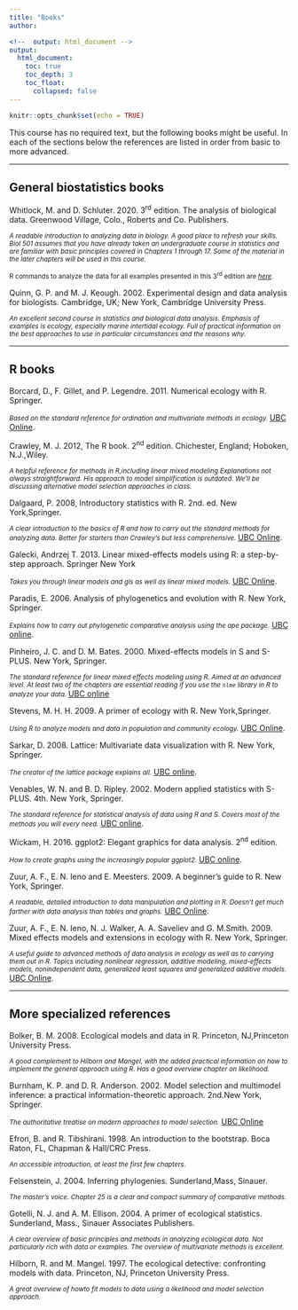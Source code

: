 ```yaml
---
title: "Books"
author:

<!--  output: html_document -->
output:
  html_document:
    toc: true
    toc_depth: 3
    toc_float: 
      collapsed: false
---
```


```r
knitr::opts_chunk$set(echo = TRUE)
```

This course has no required text, but the following books might be useful. In each of the sections below the references are listed in order from basic to more advanced.

***

## General biostatistics books
Whitlock, M. and D. Schluter. 2020. 3<sup>rd</sup> edition. The analysis of biological data. Greenwood Village, Colo., Roberts and Co. Publishers.

<small> <i>A readable introduction to analyzing data in biology. A good place to refresh your skills. Biol 501 assumes that you have already taken an undergraduate course in statistics and are familiar with basic principles covered in Chapters 1 through 17. Some of the material in the later chapters will be used in this course.</i></small>

<small> R commands to analyze the data for all examples presented in this 3<sup>rd</sup> edition are <a href="https://whitlockschluter3e.zoology.ubc.ca/RExamples/index.html"><i>here</i></a>.</small>

Quinn, G. P. and M. J. Keough. 2002. Experimental design and data analysis for biologists. Cambridge, UK; New York, Cambridge University Press.

<small><i>An excellent second course in statistics and biological data analysis. Emphasis of examples is ecology, especially marine intertidal ecology. Full of practical information on the best approaches to use in particular circumstances and the reasons why</i>.
</small>

<!--
Grafen, A. and R. Hails. 2002. Modern statistics for the life sciences. Oxford; New York, Oxford University Press.
<small style="font-style: italic;">An introduction to the general linear model approach to analyzing data. Emphasis is on concepts and intuition rather than mathematics. Heavy on hypothesis testing and light on estimation and confidence intervals.</small>
-->

***

## R books
Borcard, D., F. Gillet, and P. Legendre. 2011. Numerical ecology with R. Springer.

<small style="font-style: italic;">Based on the standard reference for ordination and multivariate methods in ecology. </small>
<a href="http://link.springer.com/book/10.1007/978-1-4419-7976-6">UBC Online</a>.

Crawley, M. J. 2012, The R book. 2<sup>nd</sup> edition. Chichester, England; Hoboken, N.J.,Wiley.

<small style="font-style: italic;">A helpful reference for methods in R,including linear mixed modeling.Explanations not always straightforward. His approach to model simplification is outdated. We'll be discussing alternative model selection approaches in class. </small>

Dalgaard, P. 2008, Introductory statistics with R. 2nd. ed. New York,Springer.

<small style="font-style: italic;">A clear introduction to the basics of R and how to carry out the standard methods for analyzing data. Better for starters than Crawley's but less comprehensive. </small>
<a href="http://www.springerlink.com/content/m17578/?p=7d2e08290b9040d2aba7922801f46d9a&pi=0">UBC Online</a>.

Galecki, Andrzej T. 2013. Linear mixed-effects models using R: a step-by-step approach. Springer New York

<small><span style="font-style: italic;">Takes you through linear models and gls as well as linear mixed models.</span></small>
<a href="https://link.springer.com/book/10.1007%2F978-1-4614-3900-4">UBC Online</a>.

Paradis, E. 2006. Analysis of phylogenetics and evolution with R. New York, Springer.

<small><span style="font-style: italic;">Explains how to carry out phylogenetic comparative analysis using the ape package.</span></small>
<a href="http://www.springerlink.com/content/x20480/?p=71b9a536801a44cbb1e77ffdf5dcd1e9&pi=1">UBC online</a>.

Pinheiro, J. C. and D. M. Bates. 2000. Mixed-effects models in S and S-PLUS. New York, Springer.

<small style="font-style: italic;">The standard reference for linear mixed effects modeling using R. Aimed at an advanced level. At least two of the chapters are essential reading if you use the <code>nlme</code> library in R to analyze your data. </small>
<a href="http://www.springerlink.com/content/n00145/">UBC online</a>

Stevens, M. H. H. 2009. A primer of ecology with R. New York,Springer.

<small style="font-style: italic;">Using R to analyze models and data in population and community ecology.</small>
<a href="http://www.springerlink.com/content/l48073/?p=46d1578c93c54d4b9384b69f2a6d193b&pi=16">UBC Online</a>.

Sarkar, D. 2008. Lattice: Multivariate data visualization with R. New York, Springer.

<small style="font-style: italic;">The creator of the lattice package explains all.</small>
<a href="http://www.springerlink.com/content/kr8v78/?p=71b9a536801a44cbb1e77ffdf5dcd1e9&pi=7"> UBC online</a>.

Venables, W. N. and B. D. Ripley. 2002. Modern applied statistics with S-PLUS. 4th. New York, Springer.

<small style="font-style: italic;">The standard reference for statistical analysis of data using R and S. Covers most of the methods you will every need.</small>
<a href="http://www.springer.com.ezproxy.library.ubc.ca/us/book/9780387954578"> UBC online</a>.

Wickam, H. 2016. ggplot2: Elegant graphics for data analysis. 2<sup>nd</sup> edition.

<small style="font-style: italic;">How to create graphs using the increasingly popular ggplot2.</small>
<a href="http://link.springer.com.ezproxy.library.ubc.ca/book/10.1007/978-3-319-24277-4"> UBC online</a>.

Zuur, A. F., E. N. Ieno and E. Meesters. 2009. A beginner's guide to R. New York, Springer.

<small style="font-style: italic;">A readable, detailed introduction to data manipulation and plotting in R. Doesn't get much farther with data analysis than tables and graphs.</small>
<a href="http://www.springerlink.com/content/w26370/?p=7521c40e70af47478a9d52fc85deaacc&pi=17">UBC Online</a>.

Zuur, A. F., E. N. Ieno, N. J. Walker, A. A. Saveliev and G. M.Smith. 2009. Mixed effects models and extensions in ecology with R. New York, Springer.

<small style="font-style: italic;">A useful guide to advanced methods of data analysis in ecology as well as to carrying them out in R. Topics including nonlinear regression, additive modeling, mixed-effects models, nonindependent data, generalized least squares and generalized additive models.</small>
<a href="http://www.springerlink.com/content/t41683/?p=0c07e268e5144d079de2e122020ef82f&pi=1">UBC Online</a>.

***

## More specialized references
Bolker, B. M. 2008. Ecological models and data in R. Princeton, NJ,Princeton University Press.

<small style="font-style: italic;">A good complement to Hilborn and Mangel, with the added practical information on how to implement the general approach using R. Has a good overview chapter on likelihood.</small>

Burnham, K. P. and D. R. Anderson. 2002. Model selection and multimodel inference: a practical information-theoretic approach. 2nd.New York, Springer.

<small style="font-style: italic;">The authoritative treatise on modern approaches to model selection.</small>
<a href="http://link.springer.com/book/10.1007%2Fb97636">UBC Online</a>

Efron, B. and R. Tibshirani. 1998. An introduction to the bootstrap. Boca Raton, FL, Chapman & Hall/CRC Press.

<small style="font-style: italic;">An accessible introduction, at least the first few chapters.</small>

Felsenstein, J. 2004. Inferring phylogenies. Sunderland,Mass, Sinauer.

<small><span style="font-style: italic;">The master's voice. Chapter 25 is a clear and compact summary of comparative methods.</span></small>

Gotelli, N. J. and A. M. Ellison. 2004. A primer of ecological statistics. Sunderland, Mass., Sinauer Associates Publishers.

<small style="font-style: italic;">A clear overview of basic principles and methods in analyzing ecological data. Not particularly rich with data or examples. The overview of multivariate methods is excellent.</small>

Hilborn, R. and M. Mangel. 1997. The ecological detective: confronting models with data. Princeton, NJ, Princeton University Press.

<small style="font-style: italic;">A great overview of howto fit models to data using a likelihood and model selection approach.</small>

